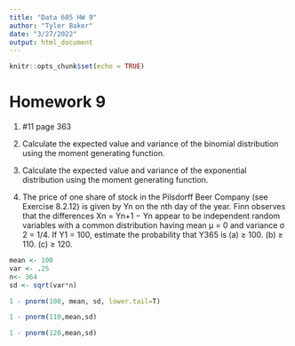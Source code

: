 ---
title: "Data 605 HW 9"
author: "Tyler Baker"
date: "3/27/2022"
output: html_document
---

```{r setup, include=FALSE}
knitr::opts_chunk$set(echo = TRUE)
```

# Homework 9

1. #11 page 363
2. Calculate the expected value and variance of the binomial distribution using the moment
generating function.
3. Calculate the expected value and variance of the exponential distribution using the moment
generating function.

11. The price of one share of stock in the Pilsdorff Beer Company (see Exercise 8.2.12) is given by Yn on the nth day of the year. Finn observes that the differences Xn = Yn+1 − Yn appear to be independent random variables with a common distribution having mean µ = 0 and variance σ 2 = 1/4. If Y1 = 100, estimate the probability that Y365 is (a) ≥ 100. (b) ≥ 110. (c) ≥ 120.

```{r}
mean <- 100
var <- .25
n<- 364
sd <- sqrt(var*n)

1 - pnorm(100, mean, sd, lower.tail=T)
```
```{r}
1 - pnorm(110,mean,sd)
```

```{r}
1 - pnorm(120,mean,sd)
```